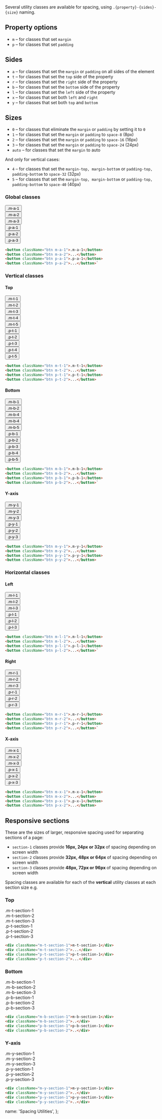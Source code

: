 Several utility classes are available for spacing, using <code>.{property}-{sides}-{size}</code> naming.

## Property options
<ul>
  <li><code>m</code> – for classes that set <code>margin</code></li>
  <li><code>p</code> – for classes that set <code>padding</code></li>
</ul>

## Sides
<ul>
  <li><code>a</code> – for classes that set the <code>margin</code> or <code>padding</code> on all sides of the element</li>
  <li><code>t</code> – for classes that set the <code>top</code> side of the property</li>
  <li><code>r</code> – for classes that set the <code>right</code> side of the property</li>
  <li><code>b</code> – for classes that set the <code>bottom</code> side of the property</li>
  <li><code>l</code> – for classes that set the <code>left</code> side of the property</li>
  <li><code>x</code> – for classes that set both <code>left</code> and <code>right</code></li>
  <li><code>y</code> – for classes that set both <code>top</code> and <code>bottom</code></li>
</ul>

## Sizes
<ul>
  <li><code>0</code> – for classes that eliminate the <code>margin</code> or <code>padding</code> by setting it to <code>0</code></li>
  <li><code>1</code> – for classes that set the <code>margin</code> or <code>padding</code> to <code>space-8</code> (8px)</li>
  <li><code>2</code> – for classes that set the <code>margin</code> or <code>padding</code> to <code>space-16</code> (16px)</li>
  <li><code>3</code> – for classes that set the <code>margin</code> or <code>padding</code> to <code>space-24</code> (24px)</li>
  <li><code>auto</code> – for classes that set the <code>margin</code> to auto</li>
</ul>
<p>And only for vertical cases:</p>
<ul>
  <li><code>4</code> – for classes that set the <code>margin-top, margin-bottom</code> or <code>padding-top, padding-bottom</code> to <code>space-32</code> (32px)</li>
  <li><code>5</code> – for classes that set the <code>margin-top, margin-bottom</code> or <code>padding-top, padding-bottom</code> to <code>space-40</code> (40px)</li>
</ul>

### Global classes
<div className="d-flex flex-wrap justify-content-between">
  <div className="m-r-1 m-b-2"><span className="bg-default box-dashed d-inline-block"><button className="btn btn-primary m-a-1">.m-a-1</button></span></div>
  <div className="m-r-1 m-b-2"><span className="bg-default box-dashed d-inline-block"><button className="btn btn-primary m-a-2">.m-a-2</button></span></div>
  <div className="m-r-1 m-b-2"><span className="bg-default box-dashed d-inline-block"><button className="btn btn-primary m-a-3">.m-a-3</button></span></div>
  <div className="m-r-1 m-b-2"><span className="bg-default d-inline-block"><button className="btn btn-primary p-a-1">.p-a-1</button></span></div>
  <div className="m-r-1 m-b-2"><span className="bg-default d-inline-block"><button className="btn btn-primary p-a-2">.p-a-2</button></span></div>
  <div className="m-r-1 m-b-2"><span className="bg-default d-inline-block"><button className="btn btn-primary p-a-3">.p-a-3</button></span></div>
</div>

```html
<button className="btn m-a-1">.m-a-1</button>
<button className="btn m-a-2">...</button>
<button className="btn p-a-1">.p-a-1</button>
<button className="btn p-a-2">...</button>`
```

### Vertical classes
#### Top
<div className="d-flex flex-wrap justify-content-between">
  <div className="m-r-1 m-b-2"><span className="bg-default box-dashed d-inline-block"><button className="btn btn-primary m-t-1">.m-t-1</button></span></div>
  <div className="m-r-1 m-b-2"><span className="bg-default box-dashed d-inline-block"><button className="btn btn-primary m-t-2">.m-t-2</button></span></div>
  <div className="m-r-1 m-b-2"><span className="bg-default box-dashed d-inline-block"><button className="btn btn-primary m-t-3">.m-t-3</button></span></div>
  <div className="m-r-1 m-b-2"><span className="bg-default box-dashed d-inline-block"><button className="btn btn-primary m-t-4">.m-t-4</button></span></div>
  <div className="m-r-1 m-b-2"><span className="bg-default box-dashed d-inline-block"><button className="btn btn-primary m-t-5">.m-t-5</button></span></div>
</div>
<div className="d-flex flex-wrap justify-content-between">
  <div className="m-r-1 m-b-2"><span className="bg-default d-inline-block"><button className="btn btn-primary p-t-1">.p-t-1</button></span></div>
  <div className="m-r-1 m-b-2"><span className="bg-default d-inline-block"><button className="btn btn-primary p-t-2">.p-t-2</button></span></div>
  <div className="m-r-1 m-b-2"><span className="bg-default d-inline-block"><button className="btn btn-primary p-t-3">.p-t-3</button></span></div>
  <div className="m-r-1 m-b-2"><span className="bg-default d-inline-block"><button className="btn btn-primary p-t-4">.p-t-4</button></span></div>
  <div className="m-r-1 m-b-2"><span className="bg-default d-inline-block"><button className="btn btn-primary p-t-5">.p-t-5</button></span></div>
</div>

```html
<button className="btn m-t-1">.m-t-1</button>
<button className="btn m-t-2">...</button>
<button className="btn p-t-1">.p-t-1</button>
<button className="btn p-t-2">...</button>
```

#### Bottom
<div className="d-flex flex-wrap justify-content-between">
  <div className="m-r-1 m-b-2"><span className="bg-default box-dashed d-inline-block"><button className="btn btn-primary m-b-1">.m-b-1</button></span></div>
  <div className="m-r-1 m-b-2"><span className="bg-default box-dashed d-inline-block"><button className="btn btn-primary m-b-2">.m-b-2</button></span></div>
  <div className="m-r-1 m-b-2"><span className="bg-default box-dashed d-inline-block"><button className="btn btn-primary m-b-4">.m-b-4</button></span></div>
  <div className="m-r-1 m-b-2"><span className="bg-default box-dashed d-inline-block"><button className="btn btn-primary m-b-4">.m-b-4</button></span></div>
  <div className="m-r-1 m-b-2"><span className="bg-default box-dashed d-inline-block"><button className="btn btn-primary m-b-5">.m-b-5</button></span></div>
</div>
<div className="d-flex flex-wrap justify-content-between">
  <div className="m-r-1 m-b-2"><span className="bg-default d-inline-block"><button className="btn btn-primary p-b-1">.p-b-1</button></span></div>
  <div className="m-r-1 m-b-2"><span className="bg-default d-inline-block"><button className="btn btn-primary p-b-2">.p-b-2</button></span></div>
  <div className="m-r-1 m-b-2"><span className="bg-default d-inline-block"><button className="btn btn-primary p-b-3">.p-b-3</button></span></div>
  <div className="m-r-1 m-b-2"><span className="bg-default d-inline-block"><button className="btn btn-primary p-b-4">.p-b-4</button></span></div>
  <div className="m-r-1 m-b-2"><span className="bg-default d-inline-block"><button className="btn btn-primary p-b-5">.p-b-5</button></span></div>
</div>

```html
<button className="btn m-b-1">.m-b-1</button>
<button className="btn m-b-2">...</button>
<button className="btn p-b-1">.p-b-1</button>
<button className="btn p-b-2">...</button>`
```

#### Y-axis
<div className="d-flex flex-wrap justify-content-between">
  <div className="m-r-1 m-b-2"><span className="bg-default box-dashed d-inline-block"><button className="btn btn-primary m-y-1">.m-y-1</button></span></div>
  <div className="m-r-1 m-b-2"><span className="bg-default box-dashed d-inline-block"><button className="btn btn-primary m-y-2">.m-y-2</button></span></div>
  <div className="m-r-1 m-b-2"><span className="bg-default box-dashed d-inline-block"><button className="btn btn-primary m-y-3">.m-y-3</button></span></div>
  <div className="m-r-1 m-b-2"><span className="bg-default d-inline-block"><button className="btn btn-primary p-y-1">.p-y-1</button></span></div>
  <div className="m-r-1 m-b-2"><span className="bg-default d-inline-block"><button className="btn btn-primary p-y-2">.p-y-2</button></span></div>
  <div className="m-r-1 m-b-2"><span className="bg-default d-inline-block"><button className="btn btn-primary p-y-3">.p-y-3</button></span></div>
</div>

```html
<button className="btn m-y-1">.m-y-1</button>
<button className="btn m-y-2">...</button>
<button className="btn p-y-1">.p-y-1</button>
<button className="btn p-y-2">...</button>
```

### Horizontal classes
#### Left
<div className="d-flex flex-wrap justify-content-between">
  <div className="m-r-1 m-b-2"><span className="bg-default box-dashed d-inline-block"><button className="btn btn-primary m-l-1">.m-l-1</button></span></div>
  <div className="m-r-1 m-b-2"><span className="bg-default box-dashed d-inline-block"><button className="btn btn-primary m-l-2">.m-l-2</button></span></div>
  <div className="m-r-1 m-b-2"><span className="bg-default box-dashed d-inline-block"><button className="btn btn-primary m-l-3">.m-l-3</button></span></div>
  <div className="m-r-1 m-b-2"><span className="bg-default d-inline-block"><button className="btn btn-primary p-l-1">.p-l-1</button></span></div>
  <div className="m-r-1 m-b-2"><span className="bg-default d-inline-block"><button className="btn btn-primary p-l-2">.p-l-2</button></span></div>
  <div className="m-r-1 m-b-2"><span className="bg-default d-inline-block"><button className="btn btn-primary p-l-3">.p-l-3</button></span></div>
</div>

```html
<button className="btn m-l-1">.m-l-1</button>
<button className="btn m-l-2">...</button>
<button className="btn p-l-1">.p-l-1</button>
<button className="btn p-l-2">...</button>`
```

#### Right
<div className="d-flex flex-wrap justify-content-between">
  <div className="m-r-1 m-b-2"><span className="bg-default box-dashed d-inline-block"><button className="btn btn-primary m-r-1">.m-r-1</button></span></div>
  <div className="m-r-1 m-b-2"><span className="bg-default box-dashed d-inline-block"><button className="btn btn-primary m-r-2">.m-r-2</button></span></div>
  <div className="m-r-1 m-b-2"><span className="bg-default box-dashed d-inline-block"><button className="btn btn-primary m-r-3">.m-r-3</button></span></div>
  <div className="m-r-1 m-b-2"><span className="bg-default d-inline-block"><button className="btn btn-primary p-r-1">.p-r-1</button></span></div>
  <div className="m-r-1 m-b-2"><span className="bg-default d-inline-block"><button className="btn btn-primary p-r-2">.p-r-2</button></span></div>
  <div className="m-r-1 m-b-2"><span className="bg-default d-inline-block"><button className="btn btn-primary p-r-3">.p-r-3</button></span></div>
</div>

```html
<button className="btn m-r-1">.m-r-1</button>
<button className="btn m-r-2">...</button>
<button className="btn p-r-1">.p-r-1</button>
<button className="btn p-r-2">...</button>`
```

#### X-axis
<div className="d-flex flex-wrap justify-content-between">
  <div className="m-r-1 m-b-2"><span className="bg-default box-dashed d-inline-block"><button className="btn btn-primary m-x-1">.m-x-1</button></span></div>
  <div className="m-r-1 m-b-2"><span className="bg-default box-dashed d-inline-block"><button className="btn btn-primary m-x-2">.m-x-2</button></span></div>
  <div className="m-r-1 m-b-2"><span className="bg-default box-dashed d-inline-block"><button className="btn btn-primary m-x-3">.m-x-3</button></span></div>
  <div className="m-r-1 m-b-2"><span className="bg-default d-inline-block"><button className="btn btn-primary p-x-1">.p-x-1</button></span></div>
  <div className="m-r-1 m-b-2"><span className="bg-default d-inline-block"><button className="btn btn-primary p-x-2">.p-x-2</button></span></div>
  <div className="m-r-1 m-b-2"><span className="bg-default d-inline-block"><button className="btn btn-primary p-x-3">.p-x-3</button></span></div>
</div>

```html
<button className="btn m-x-1">.m-x-1</button>
<button className="btn m-x-2">...</button>
<button className="btn p-x-1">.p-x-1</button>
<button className="btn p-x-2">...</button>
```

## Responsive sections

These are the sizes of larger, responsive spacing used for separating sections of a page:

<ul>
  <li><code>section-1</code> classes provide <strong>16px, 24px or 32px </strong> of spacing depending on screen width</li>
  <li><code>section-2</code> classes provide <strong>32px, 48px or 64px </strong> of spacing depending on screen width</li>
  <li><code>section-3</code> classes provide <strong>48px, 72px or 96px </strong> of spacing depending on screen width</li>
</ul>

Spacing classes are available for each of the <strong>vertical</strong> utility classes at each section size e.g.

### Top
<div className="d-flex justify-content-between align-items-end m-b-4">
  <div className="box-dashed d-inline-block">
    <div className="bg-default m-t-section-1">.m-t-section-1</div>
  </div>
  <div className="box-dashed d-inline-block">
    <div className="bg-default m-t-section-2">.m-t-section-2</div>
  </div>
  <div className="box-dashed d-inline-block">
    <div className="bg-default m-t-section-3">.m-t-section-3</div>
  </div>
  <div className="box-dashed d-inline-block">
    <div className="bg-default p-t-section-1">.p-t-section-1</div>
  </div>
  <div className="box-dashed d-inline-block">
    <div className="bg-default p-t-section-2">.p-t-section-2</div>
  </div>
  <div className="box-dashed d-inline-block">
    <div className="bg-default p-t-section-3">.p-t-section-3</div>
  </div>
</div>

```html
<div className="m-t-section-1">m-t-section-1</div>
<div className="m-t-section-2">...</div>
<div className="p-t-section-1">p-t-section-1</div>
<div className="p-t-section-2">...</div>
```

### Bottom
<div className="d-flex justify-content-between align-items-start m-b-4">
  <div className="box-dashed d-inline-block">
    <div className="bg-default m-b-section-1">.m-b-section-1</div>
  </div>
  <div className="box-dashed d-inline-block">
    <div className="bg-default m-b-section-2">.m-b-section-2</div>
  </div>
  <div className="box-dashed d-inline-block">
    <div className="bg-default m-b-section-3">.m-b-section-3</div>
  </div>
  <div className="box-dashed d-inline-block">
    <div className="bg-default p-b-section-1">.p-b-section-1</div>
  </div>
  <div className="box-dashed d-inline-block">
    <div className="bg-default p-b-section-2">.p-b-section-2</div>
  </div>
  <div className="box-dashed d-inline-block">
    <div className="bg-default p-b-section-3">.p-b-section-3</div>
  </div>
</div>

```html
<div className="m-b-section-1">m-b-section-1</div>
<div className="m-b-section-2">..</div>
<div className="p-b-section-1">p-b-section-1</div>
<div className="p-b-section-2">..</div>
```

### Y-axis
<div className="d-flex justify-content-between align-items-center m-b-4">
  <div className="box-dashed d-inline-block">
    <div className="bg-default m-y-section-1">.m-y-section-1</div>
  </div>
  <div className="box-dashed d-inline-block">
    <div className="bg-default m-y-section-2">.m-y-section-2</div>
  </div>
  <div className="box-dashed d-inline-block">
    <div className="bg-default m-y-section-3">.m-y-section-3</div>
  </div>
</div>
<div className="d-flex justify-content-between align-items-center">
  <div className="box-dashed d-inline-block">
    <div className="bg-default p-y-section-1">.p-y-section-1</div>
  </div>
  <div className="box-dashed d-inline-block">
    <div className="bg-default p-y-section-2">.p-y-section-2</div>
  </div>
  <div className="box-dashed d-inline-block">
    <div className="bg-default p-y-section-3">.p-y-section-3</div>
  </div>
</div>

```html
<div className="m-y-section-1">m-y-section-1</div>
<div className="m-y-section-2">..</div>
<div className="p-y-section-1">p-y-section-1</div>
<div className="p-y-section-2">..</div>
```


  name: 'Spacing Utilities',
};